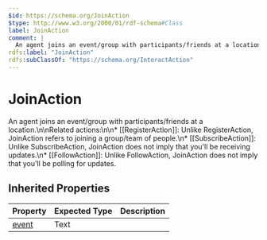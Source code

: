 ```yaml
---
$id: https://schema.org/JoinAction
$type: http://www.w3.org/2000/01/rdf-schema#Class
label: JoinAction
comment: |
  An agent joins an event/group with participants/friends at a location.\n\nRelated actions:\n\n* [[RegisterAction]]: Unlike RegisterAction, JoinAction refers to joining a group/team of people.\n* [[SubscribeAction]]: Unlike SubscribeAction, JoinAction does not imply that you'll be receiving updates.\n* [[FollowAction]]: Unlike FollowAction, JoinAction does not imply that you'll be polling for updates.
rdfs:label: "JoinAction"
rdfs:subClassOf: "https://schema.org/InteractAction"
---
```


# JoinAction

An agent joins an event/group with participants/friends at a location.\n\nRelated actions:\n\n* [[RegisterAction]]: Unlike RegisterAction, JoinAction refers to joining a group/team of people.\n* [[SubscribeAction]]: Unlike SubscribeAction, JoinAction does not imply that you'll be receiving updates.\n* [[FollowAction]]: Unlike FollowAction, JoinAction does not imply that you'll be polling for updates.

## Inherited Properties

| Property | Expected Type | Description |
| --- | --- | --- |
| [event](https://schema.org/event) | Text |  |
